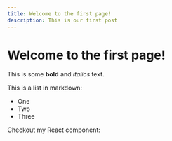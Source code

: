 ```yaml
---
title: Welcome to the first page!
description: This is our first post
---
```


# Welcome to the first page!

This is some **bold** and _italics_ text.

This is a list in markdown:

- One
- Two
- Three

Checkout my React component:
